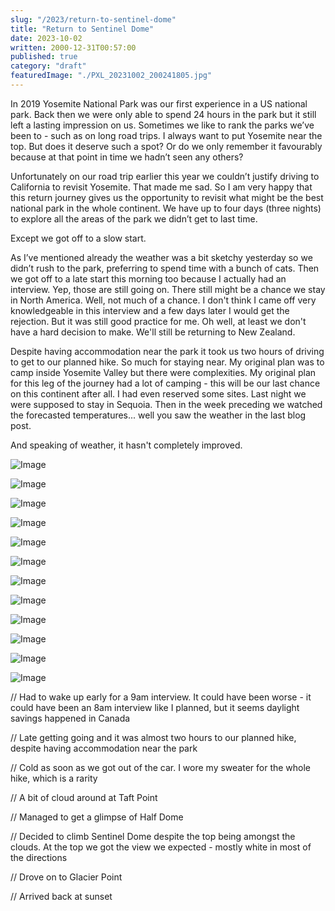 ```yaml
---
slug: "/2023/return-to-sentinel-dome"
title: "Return to Sentinel Dome"
date: 2023-10-02
written: 2000-12-31T00:57:00
published: true
category: "draft"
featuredImage: "./PXL_20231002_200241805.jpg"
---
```


In 2019 Yosemite National Park was our first experience in a US national park. Back then we were only able to spend 24 hours in the park but it still left a lasting impression on us. Sometimes we like to rank the parks we’ve been to - such as on long road trips. I always want to put Yosemite near the top. But does it deserve such a spot? Or do we only remember it favourably because at that point in time we hadn’t seen any others?

Unfortunately on our road trip earlier this year we couldn’t justify driving to California to revisit Yosemite. That made me sad. So I am very happy that this return journey gives us the opportunity to revisit what might be the best national park in the whole continent. We have up to four days (three nights) to explore all the areas of the park we didn’t get to last time.

Except we got off to a slow start.

As I’ve mentioned already the weather was a bit sketchy yesterday so we didn’t rush to the park, preferring to spend time with a bunch of cats. Then we got off to a late start this morning too because I actually had an interview. Yep, those are still going on. There still might be a chance we stay in North America. Well, not much of a chance. I don't think I came off very knowledgeable in this interview and a few days later I would get the rejection. But it was still good practice for me. Oh well, at least we don't have a hard decision to make. We'll still be returning to New Zealand.

Despite having accommodation near the park it took us two hours of driving to get to our planned hike. So much for staying near. My original plan was to camp inside Yosemite Valley but there were complexities. My original plan for this leg of the journey had a lot of camping - this will be our last chance on this continent after all. I had even reserved some sites. Last night we were supposed to stay in Sequoia. Then in the week preceding we watched the forecasted temperatures... well you saw the weather in the last blog post.

And speaking of weather, it hasn't completely improved.

![Image](PXL_20231002_194737166.jpg)

![Image](PXL_20231002_200241805.jpg)

![Image](PXL_20231002_200623753.jpg)

![Image](PXL_20231002_201017831.jpg)

![Image](PXL_20231002_205714353.jpg)

![Image](PXL_20231002_211207796.jpg)

![Image](PXL_20231002_213233040.jpg)

![Image](PXL_20231002_213539433.jpg)

![Image](PXL_20231002_214837308.jpg)

![Image](PXL_20231002_224903766.jpg)

![Image](PXL_20231002_225008056.jpg)

![Image](PXL_20231002_233246360.jpg)

// Had to wake up early for a 9am interview. It could have been worse - it could have been an 8am interview like I planned, but it seems daylight savings happened in Canada

// Late getting going and it was almost two hours to our planned hike, despite having accommodation near the park

// Cold as soon as we got out of the car. I wore my sweater for the whole hike, which is a rarity

// A bit of cloud around at Taft Point

// Managed to get a glimpse of Half Dome

// Decided to climb Sentinel Dome despite the top being amongst the clouds. At the top we got the view we expected - mostly white in most of the directions

// Drove on to Glacier Point

// Arrived back at sunset
